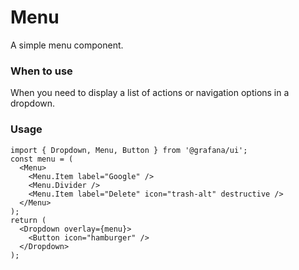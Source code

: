 

<Meta title="MDX|Menu" component={Menu} />

# Menu

A simple menu component.

### When to use

When you need to display a list of actions or navigation options in a dropdown.

### Usage

```tsx
import { Dropdown, Menu, Button } from '@grafana/ui';
const menu = (
  <Menu>
    <Menu.Item label="Google" />
    <Menu.Divider />
    <Menu.Item label="Delete" icon="trash-alt" destructive />
  </Menu>
);
return (
  <Dropdown overlay={menu}>
    <Button icon="hamburger" />
  </Dropdown>
);
```

<Props of={Menu} />
